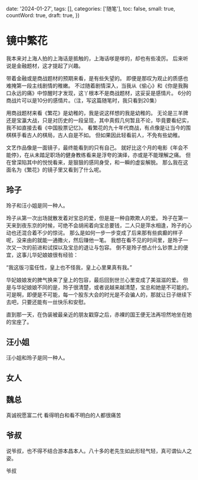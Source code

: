 
  date: '2024-01-27',
  tags: [],
  categories: ['随笔'],
  toc: false,
  small: true,
  countWord: true,
  draft: true,
})

# 镜中繁花

我本来对上海人拍的上海话是抵触的，上海话嗲是嗲的，却也有些凌厉。
后来听说是金融题材，这才提起了兴趣。

带着金融或是商战题材的预期来看，是有些失望的。
即便是那叹为观止的质感也难掩第一段主线剧情的稚嫩。
不过随着剧情深入，当我从《偷心》和《你是我胸口永远的痛》中惊醒时才发现，这丫根本不是商战题材，这妥妥是感情片。
6分的商战片可以是10分的感情片。（注，写这篇随笔时，我只看到20集）

用商战题材来看《繁花》是幼稚的，我是说这样想的我是幼稚的。
无论是三羊牌还是宝瀛大战，只是对历史的一段呈现，其中真假几何暂且不论，毕竟要看纪实，我不如直接去看《中国股票记忆》。
看繁花的九十年代商战，有点像是让当今的围棋棋手看古人的棋局，古人自是不如。
但如果因此轻看前人，不免有些幼稚。

文艺作品像是一面镜子，最终能看到的只有自己。
就好比这个月的电影《年会不能停》，在从未踏足职场的健身教练看来是浮夸的演绎，亦或是不能理解之痛。
但在曾深陷其中的悦悦看来，是狠狠的感同身受，和一瞬的虚妄解脱。
那么我在这面名为《繁花》的镜子里又看到了什么呢。

## 玲子

玲子和汪小姐是同一种人。

玲子从第一次出场就散发着对宝总的爱，但是是一种自欺欺人的爱。
玲子在第一天来到夜东京的时候，可绝不会胡闹着向宝总要钱，二人只是萍水相逢，玲子的心动也还混合着不少的惊诧。
那么是如何一步一步变成了后来那有些疯癫的样子呢，没来由的就能一通撒火，然后赚他一笔。
我想在看不见的时间里，是玲子一次又一次的前进和试探以及宝总的退让与包容。
倒不是玲子想占什么钞票上的便宜，这事儿华妃娘娘很有经验：

“我这版刁蛮任性，皇上也不怪我，皇上心里果真有我。”

华妃娘娘发的脾气换来了皇上的包容，最后回到世兰心里变成了美滋滋的爱。
但是与华妃娘娘不同的是，玲子很清楚，或者说越来越清楚，宝总和她是不可能的。
可是啊，即便是不可能，每一个股东大会的时光是不会骗人的，那就让日子继续下去吧，只要还能有一丝快乐和安慰。

直到那一天，在伪装被最亲近的朋友戳穿之后，赤裸的国王便无法再坦然地坐在她的宝座了。

## 汪小姐

汪小姐和玲子是同一种人。

## 女人

## 魏总

真诚祝愿富二代
看得明白和看不明白的人都很痛苦

## 爷叔

说爷叔，也不得不结合游本昌本人。八十多的老先生如此形轻气轻，真可谓仙人之姿。

爷叔
